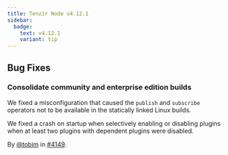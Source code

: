 ```yaml
---
title: Tenzir Node v4.12.1
sidebar:
  badge:
    text: v4.12.1
    variant: tip
---
```


## Bug Fixes

### Consolidate community and enterprise edition builds

We fixed a misconfiguration that caused the `publish` and `subscribe` operators
not to be available in the statically linked Linux builds.

We fixed a crash on startup when selectively enabling or disabling plugins when
at least two plugins with dependent plugins were disabled.

By [@tobim](https://github.com/tobim) in [#4149](https://github.com/tenzir/tenzir/pull/4149).
